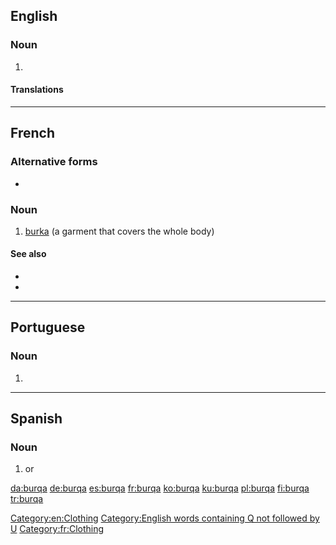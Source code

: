 ==English==

===Noun===
{{en-noun}}

# {{alternative spelling of|burka|lang=en}}

====Translations====
{{trans-see|burka}}

[[Category:en:Clothing]]
[[Category:English words containing Q not followed by U]]

----

==French==
{{wikipedia|lang=fr}}

===Alternative forms===
* {{l|fr|burka}}

===Noun===
{{fr-noun|f}}

# [[burka]] (a garment that covers the whole body)

====See also====
* {{l|fr|niqab}}
* {{l|fr|hijab}}

[[Category:fr:Clothing]]

----

==Portuguese==

===Noun===
{{pt-noun|f|s}}

# {{alternative spelling of|burca|lang=pt}}

----

==Spanish==

===Noun===
{{es-noun|m}}

# {{l|en|burqa}} or {{l|en|burka}}

[[da:burqa]]
[[de:burqa]]
[[es:burqa]]
[[fr:burqa]]
[[ko:burqa]]
[[ku:burqa]]
[[pl:burqa]]
[[fi:burqa]]
[[tr:burqa]]